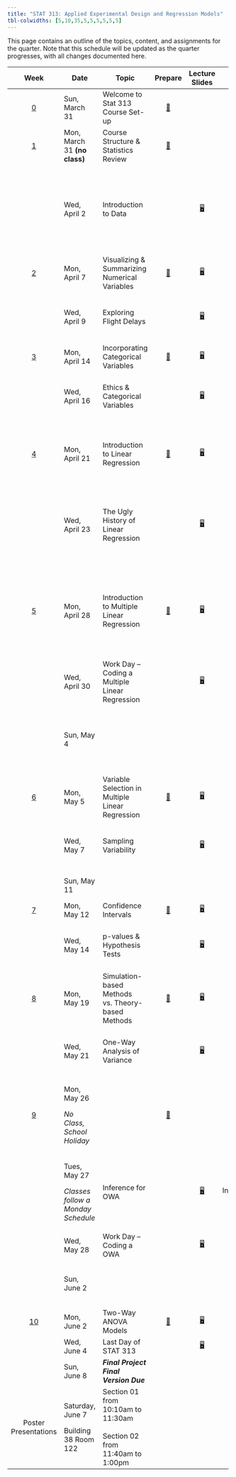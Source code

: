 ```yaml
---
title: "STAT 313: Applied Experimental Design and Regression Models"
tbl-colwidths: [5,10,35,5,5,5,5,5,5]
---
```


This page contains an outline of the topics, content, and assignments for the quarter. Note that this schedule will be updated as the quarter progresses, with all changes documented here.

::: column-screen-inset-right
+-------------------------+------------------------------------+---------------------------------------------------+----------------------------------------------+----------------------------------------------------------------+-------------------------------------------------------------------------------------------------------------------+--------------------------------------------------------------------------------------------------------------------------------------+----------------------------------------------------------------------------------------------------------------------------------+-------------------------------------------------------------------------------------------------------------------------------------------------------+
| Week                    | Date                               | Topic                                             | Prepare                                      | Lecture Slides                                                 | Activity                                                                                                          | Lab                                                                                                                                  | Critique                                                                                                                         | Project                                                                                                                                               |
+:=======================:+====================================+===================================================+:============================================:+:==============================================================:+:=================================================================================================================:+:====================================================================================================================================:+:================================================================================================================================:+:=====================================================================================================================================================:+
| [0](weeks/week-0.qmd)   | Sun, March 31                      | Welcome to Stat 313 Course Set-up                 | [📖](weeks/week-0.qmd "Course Set-up")       |                                                                |                                                                                                                   |                                                                                                                                      |                                                                                                                                  |                                                                                                                                                       |
+-------------------------+------------------------------------+---------------------------------------------------+----------------------------------------------+----------------------------------------------------------------+-------------------------------------------------------------------------------------------------------------------+--------------------------------------------------------------------------------------------------------------------------------------+----------------------------------------------------------------------------------------------------------------------------------+-------------------------------------------------------------------------------------------------------------------------------------------------------+
| [1](weeks/week-1.qmd)   | Mon, March 31 **(no class)**       | Course Structure & Statistics Review              | [📖](weeks/week-1.qmd "Week 1 Coursework")   |                                                                |                                                                                                                   |                                                                                                                                      |                                                                                                                                  |                                                                                                                                                       |
+-------------------------+------------------------------------+---------------------------------------------------+----------------------------------------------+----------------------------------------------------------------+-------------------------------------------------------------------------------------------------------------------+--------------------------------------------------------------------------------------------------------------------------------------+----------------------------------------------------------------------------------------------------------------------------------+-------------------------------------------------------------------------------------------------------------------------------------------------------+
|                         | Wed, April 2                       | Introduction to Data                              |                                              | [🖥](slides/week1-day1-alt.qmd "Week 1 Review Lecture Slides")  | [🎥](https://www.youtube.com/watch?v=_f3latmOhew "Video on How to Work in Quarto")                                | [💻](labs/lab-1.qmd "Lab 1") </br> Due April 7 </br> [Lab 1 Feedback](labs/grading-guides/lab-1-grading-guide.qmd "Lab 1 Feedback")  |                                                                                                                                  |                                                                                                                                                       |
|                         |                                    |                                                   |                                              |                                                                |                                                                                                                   |                                                                                                                                      |                                                                                                                                  |                                                                                                                                                       |
|                         |                                    |                                                   |                                              |                                                                | [📋](activity/week-1-quarto.qmd "Links to video, textbook, and tutorial resources")                               | [Lab 1 Solutions](/labs/grading-guides/lab-1-solutions.qmd "Lab 1 Solutions")                                                        |                                                                                                                                  |                                                                                                                                                       |
+-------------------------+------------------------------------+---------------------------------------------------+----------------------------------------------+----------------------------------------------------------------+-------------------------------------------------------------------------------------------------------------------+--------------------------------------------------------------------------------------------------------------------------------------+----------------------------------------------------------------------------------------------------------------------------------+-------------------------------------------------------------------------------------------------------------------------------------------------------+
| [2](weeks/week-2.qmd)   | Mon, April 7                       | Visualizing & Summarizing Numerical Variables     | [📖](weeks/week-2.qmd "Week 2 Coursework")   | [🖥](slides/week2-day1.qmd "Week 2 Review Lecture Slides")      | [📋](https://bit.ly/week-2-code-along "Code Along Activity")                                                      |                                                                                                                                      |                                                                                                                                  |                                                                                                                                                       |
+-------------------------+------------------------------------+---------------------------------------------------+----------------------------------------------+----------------------------------------------------------------+-------------------------------------------------------------------------------------------------------------------+--------------------------------------------------------------------------------------------------------------------------------------+----------------------------------------------------------------------------------------------------------------------------------+-------------------------------------------------------------------------------------------------------------------------------------------------------+
|                         | Wed, April 9                       | Exploring Flight Delays                           |                                              | [🖥](slides/week2-day2.qmd "Week 2 Lab Warm-up Lecture Slides") |                                                                                                                   | [💻](labs/lab-2.qmd "Lab 2") </br> Due April 14 </br> [Lab 2 Feedback](labs/grading-guides/lab-2-grading-guide.qmd "Lab 2 Feedback") |                                                                                                                                  |                                                                                                                                                       |
+-------------------------+------------------------------------+---------------------------------------------------+----------------------------------------------+----------------------------------------------------------------+-------------------------------------------------------------------------------------------------------------------+--------------------------------------------------------------------------------------------------------------------------------------+----------------------------------------------------------------------------------------------------------------------------------+-------------------------------------------------------------------------------------------------------------------------------------------------------+
| [3](weeks/week-3.qmd)   | Mon, April 14                      | Incorporating Categorical Variables               | [📖](weeks/week-3.qmd "Week 3 Courswork")    | [🖥](slides/week3-day1.qmd "Week 3 Review Lecture Slides")      |                                                                                                                   |                                                                                                                                      |                                                                                                                                  |                                                                                                                                                       |
+-------------------------+------------------------------------+---------------------------------------------------+----------------------------------------------+----------------------------------------------------------------+-------------------------------------------------------------------------------------------------------------------+--------------------------------------------------------------------------------------------------------------------------------------+----------------------------------------------------------------------------------------------------------------------------------+-------------------------------------------------------------------------------------------------------------------------------------------------------+
|                         | Wed, April 16                      | Ethics & Categorical Variables                    |                                              | [🖥](slides/week3-day2.qmd "Week 3 Review Lab Slides")          |                                                                                                                   | [💻](labs/lab-3.qmd "Lab 3") </br> Due April 21 </br> [Lab 3 Feedback](labs/grading-guides/lab-3-grading-guide.qmd "Lab 3 Feedback") | [✍](critique/critique-1.qmd "Statistical Critique 1")[Statistical Critique 1](/critique/critique-1.qmd "Statistical Critique 1") | [📖 Reading a Research Paper Pt. 1](/project/reading-research-paper-pt-1.qmd "📖 Reading a Research Paper Pt. 1")                                     |
+-------------------------+------------------------------------+---------------------------------------------------+----------------------------------------------+----------------------------------------------------------------+-------------------------------------------------------------------------------------------------------------------+--------------------------------------------------------------------------------------------------------------------------------------+----------------------------------------------------------------------------------------------------------------------------------+-------------------------------------------------------------------------------------------------------------------------------------------------------+
| [4](weeks/week-4.qmd)   | Mon, April 21                      | Introduction to Linear Regression                 | [📖](weeks/week-4.qmd "Week 4 Coursework")   | [🖥](slides/week4-day1.qmd "Week 4 Review Lecture Slides")      |                                                                                                                   |                                                                                                                                      | Statistical Critique 1 Due\                                                                                                      | Reading a Research Paper Pt. 1 Due                                                                                                                    |
|                         |                                    |                                                   |                                              |                                                                |                                                                                                                   |                                                                                                                                      | </br> [Statistical Critique 1 Feedback](critique/grading-guides/critique-1-grading.qmd "Statistical Critique 1 Feedback")        |                                                                                                                                                       |
+-------------------------+------------------------------------+---------------------------------------------------+----------------------------------------------+----------------------------------------------------------------+-------------------------------------------------------------------------------------------------------------------+--------------------------------------------------------------------------------------------------------------------------------------+----------------------------------------------------------------------------------------------------------------------------------+-------------------------------------------------------------------------------------------------------------------------------------------------------+
|                         | Wed, April 23                      | The Ugly History of Linear Regression             |                                              | [🖥](slides/week4-day2.qmd "Week 4 Review Lab Slides")          |                                                                                                                   | [💻](labs/lab-4.qmd "Lab 4") </br> Due April 28 </br> [Lab 4 Feedback](labs/grading-guides/lab-4-grading-guide.qmd "Lab 4 Feedback") |                                                                                                                                  | [📁 Midterm Project Proposal](project/midterm-project/midterm-proposal-313.qmd "Midterm Project Proposal")                                            |
|                         |                                    |                                                   |                                              |                                                                |                                                                                                                   |                                                                                                                                      |                                                                                                                                  |                                                                                                                                                       |
|                         |                                    |                                                   |                                              |                                                                |                                                                                                                   |                                                                                                                                      |                                                                                                                                  | [📖 Reading a Research Paper Pt. 2](/project/reading-research-paper-pt-2.qmd "📖 Reading a Research Paper Pt. 2")                                     |
+-------------------------+------------------------------------+---------------------------------------------------+----------------------------------------------+----------------------------------------------------------------+-------------------------------------------------------------------------------------------------------------------+--------------------------------------------------------------------------------------------------------------------------------------+----------------------------------------------------------------------------------------------------------------------------------+-------------------------------------------------------------------------------------------------------------------------------------------------------+
| [5](weeks/week-5.qmd)   | Mon, April 28                      | Introduction to Multiple Linear Regression        | [📖](weeks/week-5.qmd "Week 5 Coursework")   | [🖥](slides/week5-day1.qmd "Week 5 Review Lecture Slides")      | [📋](activity/week-5-sample-selection.qmd "Sample Selection & Scope of Inference Activity")                       |                                                                                                                                      |                                                                                                                                  | Midterm Project Proposal Due                                                                                                                          |
|                         |                                    |                                                   |                                              |                                                                |                                                                                                                   |                                                                                                                                      |                                                                                                                                  |                                                                                                                                                       |
|                         |                                    |                                                   |                                              |                                                                |                                                                                                                   |                                                                                                                                      |                                                                                                                                  | Reading a Research Paper Pt. 2 Due                                                                                                                    |
+-------------------------+------------------------------------+---------------------------------------------------+----------------------------------------------+----------------------------------------------------------------+-------------------------------------------------------------------------------------------------------------------+--------------------------------------------------------------------------------------------------------------------------------------+----------------------------------------------------------------------------------------------------------------------------------+-------------------------------------------------------------------------------------------------------------------------------------------------------+
|                         | Wed, April 30                      | Work Day -- Coding a Multiple Linear Regression   |                                              | [🖥](slides/week5-day2.qmd "Midterm Project Warm-up Slides")    | [📋](activity/week-5-model-justification.qmd "Model Justification Critique")                                      |                                                                                                                                      |                                                                                                                                  | [Midterm Project Instructions](/project/midterm-project/midterm-project-directions.qmd "Midterm Project Instructions")                                |
+-------------------------+------------------------------------+---------------------------------------------------+----------------------------------------------+----------------------------------------------------------------+-------------------------------------------------------------------------------------------------------------------+--------------------------------------------------------------------------------------------------------------------------------------+----------------------------------------------------------------------------------------------------------------------------------+-------------------------------------------------------------------------------------------------------------------------------------------------------+
|                         | Sun, May 4                         |                                                   |                                              |                                                                |                                                                                                                   |                                                                                                                                      |                                                                                                                                  | Midterm Project First Draft Due                                                                                                                       |
|                         |                                    |                                                   |                                              |                                                                |                                                                                                                   |                                                                                                                                      |                                                                                                                                  |                                                                                                                                                       |
|                         |                                    |                                                   |                                              |                                                                |                                                                                                                   |                                                                                                                                      |                                                                                                                                  | [Grading Rubric](/project/midterm-project/midterm-project-grading-rubric.qmd "Grading Rubric")                                                        |
+-------------------------+------------------------------------+---------------------------------------------------+----------------------------------------------+----------------------------------------------------------------+-------------------------------------------------------------------------------------------------------------------+--------------------------------------------------------------------------------------------------------------------------------------+----------------------------------------------------------------------------------------------------------------------------------+-------------------------------------------------------------------------------------------------------------------------------------------------------+
| [6](weeks/week-6.qmd)   | Mon, May 5                         | Variable Selection in Multiple Linear Regression  | [📖](weeks/week-6.qmd "Week 6 Coursework")   | [🖥](slides/week6-day1.qmd "Week 6 Review Lecture Slides")      | [📋](activity/week-6-model-selection.qmd "Model Selection Activity")                                              |                                                                                                                                      |                                                                                                                                  |                                                                                                                                                       |
+-------------------------+------------------------------------+---------------------------------------------------+----------------------------------------------+----------------------------------------------------------------+-------------------------------------------------------------------------------------------------------------------+--------------------------------------------------------------------------------------------------------------------------------------+----------------------------------------------------------------------------------------------------------------------------------+-------------------------------------------------------------------------------------------------------------------------------------------------------+
|                         | Wed, May 7                         | Sampling Variability                              |                                              | [🖥](slides/week6-day2.qmd "Week 6 Review Lecture Slides")      | [📋](activity/week-7-sampling-activity.qmd "Exploring Sampling Concepts")                                         | [💻](labs/lab-6.qmd "Lab 6") </br> Due May 12 </br> [Lab 6 Feedback](labs/grading-guides/lab-6-grading-guide.qmd "Lab 6 Feedback")   |                                                                                                                                  |                                                                                                                                                       |
+-------------------------+------------------------------------+---------------------------------------------------+----------------------------------------------+----------------------------------------------------------------+-------------------------------------------------------------------------------------------------------------------+--------------------------------------------------------------------------------------------------------------------------------------+----------------------------------------------------------------------------------------------------------------------------------+-------------------------------------------------------------------------------------------------------------------------------------------------------+
|                         | Sun, May 11                        |                                                   |                                              |                                                                |                                                                                                                   |                                                                                                                                      |                                                                                                                                  | Midterm Project Final Version Due                                                                                                                     |
+-------------------------+------------------------------------+---------------------------------------------------+----------------------------------------------+----------------------------------------------------------------+-------------------------------------------------------------------------------------------------------------------+--------------------------------------------------------------------------------------------------------------------------------------+----------------------------------------------------------------------------------------------------------------------------------+-------------------------------------------------------------------------------------------------------------------------------------------------------+
| [7](weeks/week-7.qmd)   | Mon, May 12                        | Confidence Intervals                              | [📖](weeks/week-7.qmd "Week 7 Coursework")   | [🖥](slides/week7-day1.qmd "Week 7 Review Slides")              |                                                                                                                   |                                                                                                                                      |                                                                                                                                  |                                                                                                                                                       |
+-------------------------+------------------------------------+---------------------------------------------------+----------------------------------------------+----------------------------------------------------------------+-------------------------------------------------------------------------------------------------------------------+--------------------------------------------------------------------------------------------------------------------------------------+----------------------------------------------------------------------------------------------------------------------------------+-------------------------------------------------------------------------------------------------------------------------------------------------------+
|                         | Wed, May 14                        | p-values & Hypothesis Tests                       |                                              | [🖥](slides/week7-day2.qmd "Week 7 Lab Review Slides")          |                                                                                                                   | [💻](labs/lab-7.qmd "Lab 7") </br> Due May 19 </br> [Lab 7 Feedback](labs/grading-guides/lab-7-grading-guide.qmd "Lab 7 Feedback")   |                                                                                                                                  |                                                                                                                                                       |
+-------------------------+------------------------------------+---------------------------------------------------+----------------------------------------------+----------------------------------------------------------------+-------------------------------------------------------------------------------------------------------------------+--------------------------------------------------------------------------------------------------------------------------------------+----------------------------------------------------------------------------------------------------------------------------------+-------------------------------------------------------------------------------------------------------------------------------------------------------+
| [8](weeks/week-8.qmd)   | Mon, May 19                        | Simulation-based Methods vs. Theory-based Methods | [📖](weeks/week-8.qmd "Week 8 Coursework")   | [🖥](slides/week8-day1.qmd "Week 8 Review Slides")              | [📋](activity/week-8-grade-check.qmd "Grade Check-in")                                                            |                                                                                                                                      | [✍ Statistical Critique 2](/critique/critique-2.qmd "Statistical Critique 2 Instructions")                                       |                                                                                                                                                       |
+-------------------------+------------------------------------+---------------------------------------------------+----------------------------------------------+----------------------------------------------------------------+-------------------------------------------------------------------------------------------------------------------+--------------------------------------------------------------------------------------------------------------------------------------+----------------------------------------------------------------------------------------------------------------------------------+-------------------------------------------------------------------------------------------------------------------------------------------------------+
|                         | Wed, May 21                        | One-Way Analysis of Variance                      |                                              | [🖥](slides/week8-day2.qmd "Week 8 Lab Review Slides")          |                                                                                                                   | [💻](labs/lab-8.qmd "Lab 8") </br> Due May 26 </br> [Lab 8 Feedback](/labs/grading-guides/lab-8-grading-guide.qmd "Lab 8 Feedback")  |                                                                                                                                  |                                                                                                                                                       |
+-------------------------+------------------------------------+---------------------------------------------------+----------------------------------------------+----------------------------------------------------------------+-------------------------------------------------------------------------------------------------------------------+--------------------------------------------------------------------------------------------------------------------------------------+----------------------------------------------------------------------------------------------------------------------------------+-------------------------------------------------------------------------------------------------------------------------------------------------------+
| [9](weeks/week-9.qmd)   | Mon, May 26                        |                                                   | [📖](weeks/week-9.qmd "Week 9 Coursework")   |                                                                | \                                                                                                                 |                                                                                                                                      | [Statistical Critique 2](/critique/critique-2.qmd "Statistical Critique 2 Instructions") Due                                     |                                                                                                                                                       |
|                         |                                    |                                                   |                                              |                                                                |                                                                                                                   |                                                                                                                                      |                                                                                                                                  |                                                                                                                                                       |
|                         | *No Class, School Holiday*         |                                                   |                                              |                                                                |                                                                                                                   |                                                                                                                                      |                                                                                                                                  |                                                                                                                                                       |
+-------------------------+------------------------------------+---------------------------------------------------+----------------------------------------------+----------------------------------------------------------------+-------------------------------------------------------------------------------------------------------------------+--------------------------------------------------------------------------------------------------------------------------------------+----------------------------------------------------------------------------------------------------------------------------------+-------------------------------------------------------------------------------------------------------------------------------------------------------+
|                         | Tues, May 27                       | Inference for OWA                                 |                                              | [🖥](slides/week9-day1.qmd "Week 9 Review Slides")              | Assessing Independence: [📋](project/final-project/help/assess_independence.qmd "Help on Assessing Independence") |                                                                                                                                      |                                                                                                                                  | [📁 Final Project Instructions](project/final-project/final-project-directions.qmd "Final Project Instructions")                                      |
|                         |                                    |                                                   |                                              |                                                                |                                                                                                                   |                                                                                                                                      |                                                                                                                                  |                                                                                                                                                       |
|                         | *Classes follow a Monday Schedule* |                                                   |                                              |                                                                |                                                                                                                   |                                                                                                                                      |                                                                                                                                  |                                                                                                                                                       |
+-------------------------+------------------------------------+---------------------------------------------------+----------------------------------------------+----------------------------------------------------------------+-------------------------------------------------------------------------------------------------------------------+--------------------------------------------------------------------------------------------------------------------------------------+----------------------------------------------------------------------------------------------------------------------------------+-------------------------------------------------------------------------------------------------------------------------------------------------------+
|                         | Wed, May 28                        | Work Day -- Coding a OWA                          |                                              | [🖥](slides/week9-day2.qmd "Coding a One-Way ANOVA")            |                                                                                                                   |                                                                                                                                      |                                                                                                                                  |                                                                                                                                                       |
+-------------------------+------------------------------------+---------------------------------------------------+----------------------------------------------+----------------------------------------------------------------+-------------------------------------------------------------------------------------------------------------------+--------------------------------------------------------------------------------------------------------------------------------------+----------------------------------------------------------------------------------------------------------------------------------+-------------------------------------------------------------------------------------------------------------------------------------------------------+
|                         | Sun, June 2                        |                                                   |                                              |                                                                |                                                                                                                   |                                                                                                                                      |                                                                                                                                  | ***Final Project First Draft Due*** </br> Grading Rubric: [✅](project/final-project/final-project-grading-rubric.qmd "Final Project Grading Rubric") |
+-------------------------+------------------------------------+---------------------------------------------------+----------------------------------------------+----------------------------------------------------------------+-------------------------------------------------------------------------------------------------------------------+--------------------------------------------------------------------------------------------------------------------------------------+----------------------------------------------------------------------------------------------------------------------------------+-------------------------------------------------------------------------------------------------------------------------------------------------------+
| [10](weeks/week-10.qmd) | Mon, June 2                        | Two-Way ANOVA Models                              | [📖](weeks/week-10.qmd "Week 10 Coursework") | [🖥](slides/week10-day1.qmd "Week 10 Review Slides")            |                                                                                                                   |                                                                                                                                      |                                                                                                                                  |                                                                                                                                                       |
+-------------------------+------------------------------------+---------------------------------------------------+----------------------------------------------+----------------------------------------------------------------+-------------------------------------------------------------------------------------------------------------------+--------------------------------------------------------------------------------------------------------------------------------------+----------------------------------------------------------------------------------------------------------------------------------+-------------------------------------------------------------------------------------------------------------------------------------------------------+
|                         | Wed, June 4                        | Last Day of STAT 313                              |                                              | [🖥](slides/week10-day2.qmd "Final Class Debrief")              |                                                                                                                   |                                                                                                                                      |                                                                                                                                  |                                                                                                                                                       |
+-------------------------+------------------------------------+---------------------------------------------------+----------------------------------------------+----------------------------------------------------------------+-------------------------------------------------------------------------------------------------------------------+--------------------------------------------------------------------------------------------------------------------------------------+----------------------------------------------------------------------------------------------------------------------------------+-------------------------------------------------------------------------------------------------------------------------------------------------------+
|                         | Sun, June 8                        | ***Final Project Final Version Due***             |                                              |                                                                |                                                                                                                   |                                                                                                                                      |                                                                                                                                  | Grading Rubric: [✅](project/final-project/final-project-grading-rubric.qmd "Final Project Grading Rubric")                                           |
+-------------------------+------------------------------------+---------------------------------------------------+----------------------------------------------+----------------------------------------------------------------+-------------------------------------------------------------------------------------------------------------------+--------------------------------------------------------------------------------------------------------------------------------------+----------------------------------------------------------------------------------------------------------------------------------+-------------------------------------------------------------------------------------------------------------------------------------------------------+
| Poster Presentations    | Saturday, June 7                   | Section 01 from 10:10am to 11:30am\               |                                              |                                                                |                                                                                                                   |                                                                                                                                      |                                                                                                                                  | Presentation Instructions                                                                                                                             |
|                         |                                    | \                                                 |                                              |                                                                |                                                                                                                   |                                                                                                                                      |                                                                                                                                  |                                                                                                                                                       |
|                         | Building 38 Room 122               | Section 02 from 11:40am to 1:00pm                 |                                              |                                                                |                                                                                                                   |                                                                                                                                      |                                                                                                                                  |                                                                                                                                                       |
+-------------------------+------------------------------------+---------------------------------------------------+----------------------------------------------+----------------------------------------------------------------+-------------------------------------------------------------------------------------------------------------------+--------------------------------------------------------------------------------------------------------------------------------------+----------------------------------------------------------------------------------------------------------------------------------+-------------------------------------------------------------------------------------------------------------------------------------------------------+
:::

